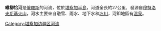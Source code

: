 '''維柳恰河'''是[[俄羅斯|俄羅斯]]的河流，位於[[堪察加半島|堪察加半島]]，河道全長約27公里，發源自[[穆特洛夫斯基火山|穆特洛夫斯基火山]]，河水主要來自融雪、雨水、地下水和[[冰川|冰川]]，河釦地區有[[溫泉|溫泉]]。

{{Russia-geo-stub}}

[[Category:堪察加边疆区河流|Category:堪察加边疆区河流]]